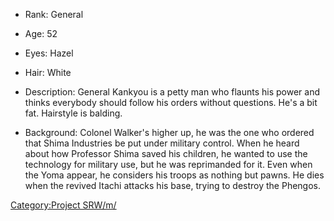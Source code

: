 *Rank: General

*Age: 52

*Eyes: Hazel

*Hair: White

*Description: General Kankyou is a petty man who flaunts his power and thinks everybody should follow his orders without questions. He's a bit fat. Hairstyle is balding.

*Background: Colonel Walker's higher up, he was the one who ordered that Shima Industries be put under military control. When he heard about how Professor Shima saved his children, he wanted to use the technology for military use, but he was reprimanded for it. Even when the Yoma appear, he considers his troops as nothing but pawns. He dies when the revived Itachi attacks his base, trying to destroy the Phengos.

[[Category:Project SRW/m/]]